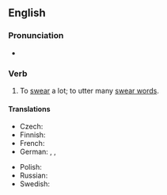 ==English==

===Pronunciation===
* {{audio|en|En-au-swear like a trooper.ogg|Audio (AU)}}

===Verb===
{{head|en|verb}}

# {{lb|en|simile}} To [[swear]] a lot; to utter many [[swear word]]s.
#: {{syn|en|curse like a trooper|swear like a pagan|curse like a pagan|swear like a sailor|curse like a sailor}}

====Translations====
{{trans-top}}
* Czech: {{t|cs|klít jako pohan}}
* Finnish: {{t-needed|fi}}
* French: {{t+|fr|jurer comme un charretier}}
* German: {{t|de|fluchen wie ein Kesselflicker|lit=like a tinker}}, {{t+|de|fluchen wie ein Bierkutscher|lit=like a drayman}}, {{t|de|fluchen wie ein Seemann|lit=like a sailor}}
{{trans-mid}}
* Polish: {{t+|pl|kląć jak szewc}}
* Russian: {{t|ru|руга́ться как сапо́жник}}
* Swedish: {{t|sv|svära som en borstbindare}}
{{trans-bottom}}